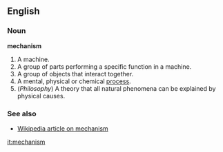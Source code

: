 ==English==
===Noun===
'''mechanism'''
# A machine.
# A group of parts performing a specific function in a machine.
# A group of objects that interact together.
# A mental, physical or chemical [[process]].
# (''Philosophy'') A theory that all natural phenomena can be explained by physical causes.

===See also===
*[[w:mechanism|Wikipedia article on mechanism]]

[[it:mechanism]]
